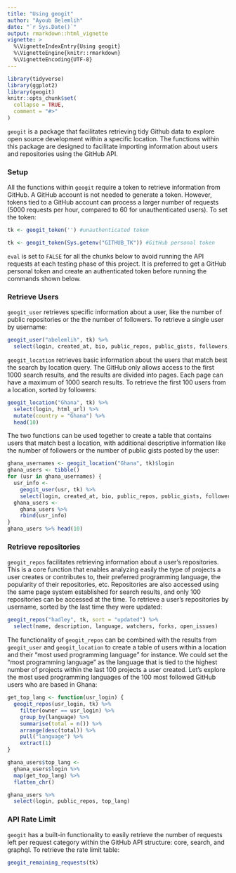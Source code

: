 ```yaml
---
title: "Using geogit"
author: "Ayoub Belemlih"
date: "`r Sys.Date()`"
output: rmarkdown::html_vignette
vignette: >
  %\VignetteIndexEntry{Using geogit}
  %\VignetteEngine{knitr::rmarkdown}
  %\VignetteEncoding{UTF-8}
---
```


```r
library(tidyverse)
library(ggplot2)
library(geogit)
knitr::opts_chunk$set(
  collapse = TRUE,
  comment = "#>"
)
```


`geogit` is a package that facilitates retrieving tidy Github data to explore open source development within a specific location. The functions within this package are designed to facilitate importing information about users and repositories using the GitHub API.

### Setup

All the functions within `geogit` require a token to retrieve information from GitHub. A GitHub account is not needed to generate a token. However, tokens tied to a GitHub account can process a larger number of requests (5000 requests per hour, compared to 60 for unauthenticated users). To set the token:

```r
tk <- geogit_token('') #unauthenticated token
```

```r
tk <- geogit_token(Sys.getenv("GITHUB_TK")) #GitHub personal token
```

`eval` is set to `FALSE` for all the chunks below to avoid running the API requests at each testing phase of this project. It is preferred to get a GitHub personal token and create an authenticated token before running the commands shown below.

### Retrieve Users

`geogit_user` retrieves specific information about a user, like the number of public repositories or the the number of followers. To retrieve a single user by username:

```r
geogit_user("abelemlih", tk) %>% 
  select(login, created_at, bio, public_repos, public_gists, followers, following)
```

`geogit_location` retrieves basic information about the users that match best the search by location query. The GitHub only allows access to the first 1000 search results, and the results are divided into pages. Each page can have a maximum of 1000 search results. To retrieve the first 100 users from a location, sorted by followers:

```r
geogit_location("Ghana", tk) %>% 
  select(login, html_url) %>%
  mutate(country = "Ghana") %>%
  head(10)
```

The two functions can be used together to create a table that contains users that match best a location, with additional descriptive information like the number of followers or the number of public gists posted by the user:

```r
ghana_usernames <- geogit_location("Ghana", tk)$login
ghana_users <- tibble()
for (usr in ghana_usernames) {
  usr_info <- 
    geogit_user(usr, tk) %>% 
    select(login, created_at, bio, public_repos, public_gists, followers, following)
  ghana_users <- 
    ghana_users %>% 
    rbind(usr_info)
}
ghana_users %>% head(10)
```

### Retrieve repositories

`geogit_repos` facilitates retrieving information about a user's repositories. This is a core function that enables analyzing easily the type of projects a user creates or contributes to, their preferred programming language, the popularity of their repositories, etc. Repositories are also accessed using the same page system established for search results, and only 100 repositories can be accessed at the time. To retrieve a user's repositories by username, sorted by the last time they were updated:

```r
geogit_repos("hadley", tk, sort = "updated") %>%
  select(name, description, language, watchers, forks, open_issues)
```

The functionality of `geogit_repos` can be combined with the results from `geogit_user` and `geogit_location` to create a table of users within a location and their "most used programming language" for instance. We could set the "most programming language" as the language that is tied to the highest number of projects within the last 100 projects a user created. Let's explore the most used programming languages of the 100 most followed GitHub users who are based in Ghana:

```r
get_top_lang <- function(usr_login) {
  geogit_repos(usr_login, tk) %>%
    filter(owner == usr_login) %>%
    group_by(language) %>%
    summarise(total = n()) %>%
    arrange(desc(total)) %>%
    pull("language") %>%
    extract(1)
}

ghana_users$top_lang <- 
  ghana_users$login %>% 
  map(get_top_lang) %>%
  flatten_chr()

ghana_users %>% 
  select(login, public_repos, top_lang)
```

### API Rate Limit

`geogit` has a built-in functionality to easily retrieve the number of requests left per request category within the GitHub API structure: core, search, and graphql. To retrieve the rate limit table:

```r
geogit_remaining_requests(tk)
```



